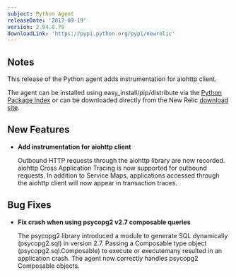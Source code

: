 ```yaml
---
subject: Python Agent
releaseDate: '2017-09-19'
version: 2.94.0.79
downloadLink: 'https://pypi.python.org/pypi/newrelic'
---
```


## Notes

This release of the Python agent adds instrumentation for aiohttp client.

The agent can be installed using easy_install/pip/distribute via the [Python Package Index](https://pypi.python.org/pypi/newrelic) or can be downloaded directly from the New Relic [download site](http://download.newrelic.com/python_agent/release).

## New Features

* **Add instrumentation for aiohttp client**

  Outbound HTTP requests through the aiohttp library are now recorded. aiohttp Cross Application Tracing is now supported for outbound requests. In addition to Service Maps, applications accessed through the aiohttp client will now appear in transaction traces.

## Bug Fixes

* **Fix crash when using psycopg2 v2.7 composable queries**

  The psycopg2 library introduced a module to generate SQL dynamically (psycopg2.sql) in version 2.7. Passing a Composable type object (psycopg2.sql.Composable) to execute or executemany resulted in an application crash. The agent now correctly handles psycopg2 Composable objects.

